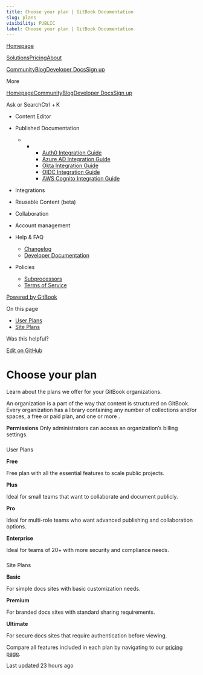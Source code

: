 ```yaml
---
title: Choose your plan | GitBook Documentation
slug: plans
visibility: PUBLIC
label: Choose your plan | GitBook Documentation
---
```

[Homepage](https://www.gitbook.com/)

[Solutions](https://www.gitbook.com/solutions/public-docs)[Pricing](https://www.gitbook.com/pricing)[About](https://www.gitbook.com/about)

[Community](https://github.com/GitbookIO/community)[Blog](https://www.gitbook.com/blog)[Developer Docs](https://developer.gitbook.com/)[Sign up](https://gitbook.com/join)

More

[Homepage](https://www.gitbook.com/)[Community](https://github.com/GitbookIO/community)[Blog](https://www.gitbook.com/blog)[Developer Docs](https://developer.gitbook.com/)[Sign up](https://gitbook.com/join)

Ask or SearchCtrl + K

*   Content Editor
    
*   Published Documentation
    
    *   *   *   [Auth0 Integration Guide](https://developer.gitbook.com/visitor-authentication/guides/integrations/how-to-use-auth0-integration-for-visitor-authentication)
            *   [Azure AD Integration Guide](https://developer.gitbook.com/visitor-authentication/guides/integrations/how-to-use-azure-ad-integration-for-visitor-authentication)
            *   [Okta Integration Guide](https://developer.gitbook.com/visitor-authentication/guides/integrations/how-to-use-okta-integration-for-visitor-authentication)
            *   [OIDC Integration Guide](https://developer.gitbook.com/visitor-authentication/guides/integrations/how-to-use-the-oidc-integration-for-visitor-authentication)
            *   [AWS Cognito Integration Guide](https://developer.gitbook.com/visitor-authentication/guides/integrations/how-to-use-the-aws-cognito-integration-for-visitor-authentication)
            
        
    
*   Integrations
    
*   Reusable Content (beta)
    
*   Collaboration
    
*   Account management
    
*   Help & FAQ
    
    *   [Changelog](https://changelog.gitbook.com/)
    *   [Developer Documentation](https://developer.gitbook.com/)
*   Policies
    
    *   [Subprocessors](https://policies.gitbook.com/security/subprocessors)
    *   [Terms of Service](https://policies.gitbook.com/terms)

[Powered by GitBook](https://www.gitbook.com/?utm_source=content&utm_medium=trademark&utm_campaign=NkEGS7hzeqa35sMXQZ4X)

On this page

*   [User Plans](#user-plans)
*   [Site Plans](#site-plans)

Was this helpful?

[Edit on GitHub](https://github.com/GitbookIO/public-docs/blob/main/account-management/plans/README.md)

Choose your plan
================

Learn about the plans we offer for your GitBook organizations.

An organization is a part of the way that content is structured on GitBook. Every organization has a library containing any number of collections and/or spaces, a free or paid plan, and one or more .

**Permissions** Only administrators can access an organization’s billing settings.

### 

[](#user-plans)

User Plans

**Free**

Free plan with all the essential features to scale public projects.

**Plus**

Ideal for small teams that want to collaborate and document publicly.

**Pro**

Ideal for multi-role teams who want advanced publishing and collaboration options.

**Enterprise**

Ideal for teams of 20+ with more security and compliance needs.

### 

[](#site-plans)

Site Plans

**Basic**

For simple docs sites with basic customization needs.

**Premium**

For branded docs sites with standard sharing requirements.

**Ultimate**

For secure docs sites that require authentication before viewing.

Compare all features included in each plan by navigating to our [pricing page](https://www.gitbook.com/pricing#pricingTable).

Last updated 23 hours ago
